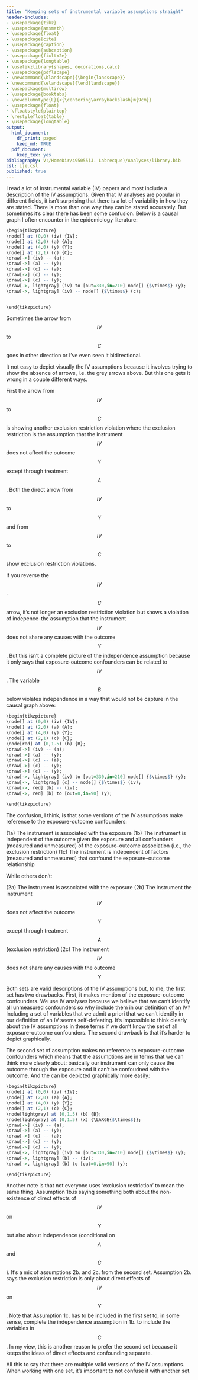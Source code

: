 ```yaml
---
title: "Keeping sets of instrumental variable assumptions straight"
header-includes:
- \usepackage{tikz}
- \usepackage{amsmath}
- \usepackage{float}
- \usepackage{cite}
- \usepackage{caption}
- \usepackage{subcaption}
- \usepackage{fixltx2e}
- \usepackage{longtable}
- \usetikzlibrary{shapes, decorations,calc}
- \usepackage{pdflscape}
- \newcommand{\blandscape}{\begin{landscape}}
- \newcommand{\elandscape}{\end{landscape}}
- \usepackage{multirow}
- \usepackage{booktabs}
- \newcolumntype{L}{<{\centering\arraybackslash}m{9cm}}
- \usepackage{float}
- \floatstyle{plaintop}
- \restylefloat{table}
- \usepackage{longtable}
output:
  html_document:
    df_print: paged
    keep_md: TRUE
  pdf_document:
    keep_tex: yes
bibliography: V:/HomeDir/495055(J. Labrecque)/Analyses/library.bib
csl: ije.csl
published: true
---
```


I read a lot of instrumental variable (IV) papers and most include a description of the IV assumptions. Given that IV analyses are popular in different fields, it isn't surprising that there is a lot of variability in how they are stated. There is more than one way they can be stated accurately. But sometimes it's clear there has been some confusion. Below is a causal graph I often encounter in the epidemiology literature:

```r
\begin{tikzpicture}
\node[] at (0,0) (iv) {IV};
\node[] at (2,0) (a) {A};
\node[] at (4,0) (y) {Y};
\node[] at (2,1) (c) {C};
\draw[->] (iv) -- (a);
\draw[->] (a) -- (y);
\draw[->] (c) -- (a);
\draw[->] (c) -- (y);
\draw[->] (c) -- (y);
\draw[->, lightgray] (iv) to [out=330,in=210] node[] {$\times$} (y);
\draw[->, lightgray] (iv) -- node[] {$\times$} (c);


\end{tikzpicture}
```

Sometimes the arrow from $$IV$$ to $$C$$ goes in other direction or I've even seen it bidirectional.

It not easy to depict visually the IV assumptions because it involves trying to show the absence of arrows, i.e. the grey arrows above. But this one gets it wrong in a couple different ways.

First the arrow from $$IV$$ to $$C$$ is showing another exclusion restriction violation where the exclusion restriction is the assumption that the instrument $$IV$$ does not affect the outcome $$Y$$ except through treatment $$A$$. Both the direct arrow from $$IV$$ to $$Y$$ and from $$IV$$ to $$C$$ show exclusion restriction violations.

If you reverse the $$IV$$-$$C$$ arrow, it's not longer an exclusion restriction violation but shows a violation of indepence--the assumption that the instrument $$IV$$ does not share any causes with the outcome $$Y$$. But this isn't a complete picture of the independence assumption because it only says that exposure-outcome confounders can be related to $$IV$$. The variable $$B$$ below violates independence in a way that would not be capture in the causal graph above:  


```r
\begin{tikzpicture}
\node[] at (0,0) (iv) {IV};
\node[] at (2,0) (a) {A};
\node[] at (4,0) (y) {Y};
\node[] at (2,1) (c) {C};
\node[red] at (0,1.5) (b) {B};
\draw[->] (iv) -- (a);
\draw[->] (a) -- (y);
\draw[->] (c) -- (a);
\draw[->] (c) -- (y);
\draw[->] (c) -- (y);
\draw[->, lightgray] (iv) to [out=330,in=210] node[] {$\times$} (y);
\draw[->, lightgray] (c) -- node[] {$\times$} (iv);
\draw[->, red] (b) -- (iv);
\draw[->, red] (b) to [out=0,in=90] (y);

\end{tikzpicture}
```


The confusion, I think, is that some versions of the IV assumptions make reference to the exposure-outcome confounders:
  
  (1a) The instrument is associated with the exposure
  (1b) The instrument is independent of the outcome given the exposure and all confounders (measured and unmeasured) of the exposure–outcome association (i.e., the exclusion restriction)
  (1c) The instrument is independent of factors (measured and unmeasured) that confound the exposure–outcome relationship
  
While others don't:

  (2a) The instrument is associated with the exposure
  (2b) The instrument the instrument $$IV$$ does not affect the outcome $$Y$$ except through treatment $$A$$ (exclusion restriction)
  (2c) The instrument $$IV$$ does not share any causes with the outcome $$Y$$
  
Both sets are valid descriptions of the IV assumptions but, to me, the first set has two drawbacks. First, it makes mention of the exposure-outcome confounders. We use IV analyses because we believe that we can't identify all unmeasured confounders so why include them in our definition of an IV? Including a set of variables that we admit a priori that we can't identify in our definition of an IV seems self-defeating. It's impossible to think clearly about the IV assumptions in these terms if we don't know the set of all exposure-outcome confounders. The second drawback is that it's harder to depict graphically.

The second set of assumption makes no reference to exposure-outcome confounders which means that the assumptions are in terms that we can think more clearly about: basically our instrument can only cause the outcome through the exposure and it can't be confoudned with the outcome. And the can be depicted graphically more easily:

```r
\begin{tikzpicture}
\node[] at (0,0) (iv) {IV};
\node[] at (2,0) (a) {A};
\node[] at (4,0) (y) {Y};
\node[] at (2,1) (c) {C};
\node[lightgray] at (0,1.5) (b) {B};
\node[lightgray] at (0,1.5) (x) {\LARGE{$\times$}};
\draw[->] (iv) -- (a);
\draw[->] (a) -- (y);
\draw[->] (c) -- (a);
\draw[->] (c) -- (y);
\draw[->] (c) -- (y);
\draw[->, lightgray] (iv) to [out=330,in=210] node[] {$\times$} (y);
\draw[->, lightgray] (b) -- (iv);
\draw[->, lightgray] (b) to [out=0,in=90] (y);

\end{tikzpicture}
```

Another note is that not everyone uses 'exclusion restriction' to mean the same thing. Assumption 1b.is saying something both about the non-existence of direct effects of $$IV$$ on $$Y$$ but also about independence (conditional on $$A$$ and $$C$$). It's a mix of assumptions 2b. and 2c. from the second set. Assumption 2b. says the exclusion restriction is only about direct effects of $$IV$$ on $$Y$$. Note that Assumption 1c. has to be included in the first set to, in some sense, complete the independence assumption in 1b. to include the variables in $$C$$. In my view, this is another reason to prefer the second set because it keeps the ideas of direct effects and confounding separate.

All this to say that there are multiple valid versions of the IV assumptions. When working with one set, it's important to not confuse it with another set. 


